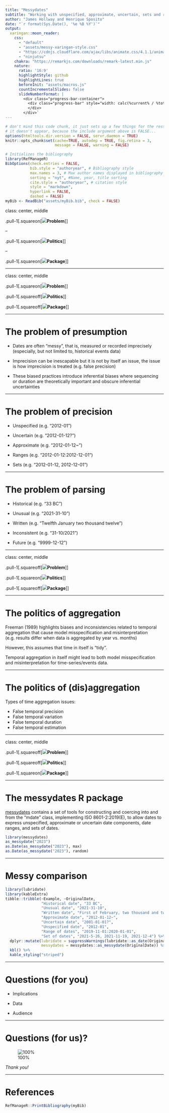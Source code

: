 ```yaml
---
title: "Messydates"
subtitle: "Working with unspecified, approximate, uncertain, sets and ranges of dates"
author: "James Hollway and Henrique Sposito"
date: "`r format(Sys.Date(), '%e %B %Y')`"
output:
  xaringan::moon_reader:
    css:
      - "default"
      - "assets/messy-xaringan-style.css"
      - "https://cdnjs.cloudflare.com/ajax/libs/animate.css/4.1.1/animate.min.css"
      - "ninjutsu"
    chakra: "https://remarkjs.com/downloads/remark-latest.min.js"
    nature:
      ratio: '16:9'
      highlightStyle: github
      highlightLines: true
      beforeInit: "assets/macros.js"
      countIncrementalSlides: false
      slideNumberFormat: |
        <div class="progress-bar-container">
          <div class="progress-bar" style="width: calc(%current% / %total% * 100%);">
          </div>
        </div>`
---
```

```r
# don't mind this code chunk, it just sets up a few things for the rest
# it doesn't appear, because the include argument above is FALSE...
options(htmltools.dir.version = FALSE, servr.daemon = TRUE)
knitr::opts_chunk$set(cache=TRUE, autodep = TRUE, fig.retina = 3,
                      message = FALSE, warning = FALSE)
```

```r
# Initializes the bibliography
library(RefManageR)
BibOptions(check.entries = FALSE,
           bib.style = "authoryear", # Bibliography style
           max.names = 3, # Max author names displayed in bibliography
           sorting = "nyt", #Name, year, title sorting
           cite.style = "authoryear", # citation style
           style = "markdown",
           hyperlink = FALSE,
           dashed = FALSE)
myBib <- ReadBib("assets/myBib.bib", check = FALSE)
```

class: center, middle

.pull-1[.squareon[![](https://cdn.pixabay.com/photo/2020/08/05/05/19/problem-5464444_1280.jpg)**Problem**]]

--

.pull-1[.squareon[![](https://cdn.pixabay.com/photo/2016/03/31/18/47/fist-1294633_1280.png)**Politics**]]

--

.pull-1[.squareon[![](https://cdn.pixabay.com/photo/2017/02/16/13/42/box-2071537_1280.png)**Package**]]

---

class: center, middle

.pull-1[.squareon[![](https://cdn.pixabay.com/photo/2020/08/05/05/19/problem-5464444_1280.jpg)**Problem**]]

.pull-1[.squareoff[![](https://cdn.pixabay.com/photo/2016/03/31/18/47/fist-1294633_1280.png)**Politics**]]

.pull-1[.squareoff[![](https://cdn.pixabay.com/photo/2017/02/16/13/42/box-2071537_1280.png)**Package**]]

---

# The problem of presumption

- Dates are often "messy", that is, measured or recorded imprecisely (especially, but not limited to, historical events data)

- Imprecision can be inescapable but it is not by itself an issue, the issue is how imprecision is treated (e.g. false precision)

- These biased practices introduce inferential biases where sequencing or duration are theoretically important and obscure inferential uncertainties

---

# The problem of precision

  - Unspecified (e.g. "2012-01")

  - Uncertain (e.g. "2012-01-12?")

  - Approximate (e.g. "2012-01-12~")

  - Ranges (e.g. "2012-01-12:2012-12-01")

  - Sets (e.g. "2012-01-12, 2012-12-01")

---
  
# The problem of parsing

  - Historical (e.g. "33 BC")

  - Unusual (e.g. "2021-31-10")

  - Written (e.g. "Twelfth January two thousand twelve")

  - Inconsistent (e.g. "31-10/2021")

  - Future (e.g. "9999-12-12")

---

class: center, middle

.pull-1[.squareoff[![](https://cdn.pixabay.com/photo/2020/08/05/05/19/problem-5464444_1280.jpg)**Problem**]]

.pull-1[.squareon[![](https://cdn.pixabay.com/photo/2016/03/31/18/47/fist-1294633_1280.png)**Politics**]]

.pull-1[.squareoff[![](https://cdn.pixabay.com/photo/2017/02/16/13/42/box-2071537_1280.png)**Package**]]

---

# The politics of aggregation

Freeman (1989) highlights biases and inconsistencies related to temporal aggregation that cause model misspecification and misinterpretation (e.g. results differ when data is aggregated by year vs. months)

However, this assumes that time in itself is "tidy".

Temporal aggregation in itself might lead to both model misspecification and misinterpretation for time-series/events data.

---

# The politics of (dis)aggregation

Types of time aggregation issues:

- False temporal precision 
- False temporal variation
- False temporal duration
- False temporal estimation

---

class: center, middle

.pull-1[.squareoff[![](https://cdn.pixabay.com/photo/2020/08/05/05/19/problem-5464444_1280.jpg)**Problem**]]

.pull-1[.squareoff[![](https://cdn.pixabay.com/photo/2016/03/31/18/47/fist-1294633_1280.png)**Politics**]]

.pull-1[.squareon[![](https://cdn.pixabay.com/photo/2017/02/16/13/42/box-2071537_1280.png)**Package**]]

---

# The messydates R package

[messydates](https://globalgov.github.io/messydates/) contains a set of tools for constructing and coercing into and from the "mdate" class, implementing ISO 8601-2:2019(E), to allow dates to express unspecified, approximate or uncertain date components, date ranges, and sets of dates.

```r
library(messydates)
as_messydate("2023")
as.Date(as_messydate("2023"), max)
as.Date(as_messydate("2023"), random)
```

---

# Messy comparison

```r
library(lubridate)
library(kableExtra)
tibble::tribble(~Example, ~OriginalDate,
                "Historical date", "33 BC",
                "Unusual date", "2021-31-10",
                "Written date", "First of February, two thousand and twenty-one",
                "Approximate date", "2012-01-12~",
                "Uncertain date", "2001-01-01?",
                "Unspecified date", "2012-01",
                "Range of dates", "2019-11-01:2020-01-01",
                "Set of dates", "2021-5-26, 2021-11-19, 2021-12-4") %>%
  dplyr::mutate(lubridate = suppressWarnings(lubridate::as_date(OriginalDate)),
                messydates = messydates::as_messydate(OriginalDate)) %>%
  kbl() %>%
  kable_styling("striped")
```

---

# Questions (for you)

- Implications

- Data

- Audience

---

# Questions (for us)?

![100%](https://media.giphy.com/media/kBMQvQ27ax17nGj1v6/giphy.gif)

*Thank you!*

---

# References

```r
RefManageR::PrintBibliography(myBib)
```
